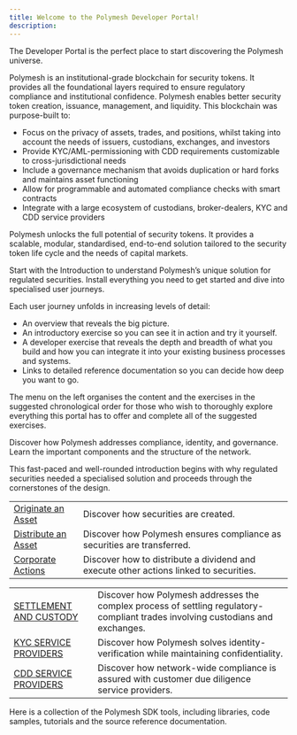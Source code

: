 ```yaml
---
title: Welcome to the Polymesh Developer Portal!
description:
---
```



The Developer Portal is the perfect place to start discovering the Polymesh universe.

Polymesh is an institutional-grade blockchain for security tokens. It provides all the foundational layers required to ensure regulatory compliance and institutional confidence. Polymesh enables  better security token creation, issuance, management, and liquidity. This blockchain was purpose-built to:

* Focus on the privacy of assets, trades, and positions, whilst taking into account the  needs of issuers, custodians, exchanges, and investors
* Provide KYC/AML-permissioning with CDD requirements customizable to cross-jurisdictional needs
* Include a governance mechanism that avoids duplication or hard forks and maintains asset functioning
* Allow for programmable and automated compliance checks with smart contracts
* Integrate with a large ecosystem of custodians, broker-dealers, KYC and CDD service providers

Polymesh unlocks the full potential of security tokens. It provides a scalable, modular, standardised, end-to-end solution tailored to the security token life cycle and the needs of capital markets.

Start with the Introduction to understand Polymesh’s unique solution for regulated securities. Install everything you need to get started and dive into specialised user journeys.

Each user journey unfolds in increasing levels of detail:

* An overview that reveals the big picture.
* An introductory exercise so you can see it in action and try it yourself.
* A developer exercise that reveals the depth and breadth of what you build and how you can integrate it into your existing business processes and systems.
* Links to detailed reference documentation so you can decide how deep you want to go.

The menu on the left organises the content and the exercises in the suggested chronological order for those who wish to thoroughly explore everything this portal has to offer and complete all of the suggested exercises.


<OverviewBox title="Introduction" linkHref="#" linkText="Why Polymesh?" imgSrc="/illu-p-screen.svg">
	<p>Discover how Polymesh addresses compliance, identity, and governance. Learn the important components and the structure of the network.</p>
	<p>This fast-paced and well-rounded introduction begins with why regulated securities needed a specialised solution and proceeds through the cornerstones of the design.</p>
</OverviewBox>

<ActionCardWrapper title="Quick Start">
	<ActionCard href="#" text="Get The Wallet" desc="Connect to Polymesh with your browser in just a few minutes." showDevSign="true"></ActionCard>
	<ActionCard href="#" text="Get Verified" desc="Polymesh users are confidential but they are not anonymous. Get an account and get verified."></ActionCard>
	<ActionCard href="#" text="Deploy a Local Node" desc="Integrate Polymesh with your existing systems using the SDK and a local node. Developers, this is for you."></ActionCard>
	<ActionCard href="#" text="Get Testnet POLYX" desc="Get POLYX to pay for blockchain transactions and to participate in on-chain network governance."></ActionCard>
</ActionCardWrapper>

<LargeTableCardWrapper title="User Journeys" text="Polymesh is a multi-sided network with solutions for all participants in the regulated securities industry. This portal is organised so you can dive deep into the sections that are most relevant to you. If you encounter an unfamiliar concept, be sure to return to the introduction where the big concepts and terminology are demystified.">
	<LargeTableCard imgSrc="/img-lp-u1u.png" title="Security tokens on Polymesh" text="This network was made for you. Discover how organisations originate assets, distribute them, and execute corporate actions.">
		<table>
			<tbody>
				<tr>
					<td><a class="main-link" href="#">Originate an Asset</a></td>
					<td>Discover how securities are created.</td>
				</tr>
				<tr>
					<td><a class="main-link" href="#">Distribute an Asset</a></td>
					<td>Discover how Polymesh ensures compliance as securities are transferred.</td>
				</tr>
				<tr>
					<td><a class="main-link" href="#">Corporate Actions</a></td>
					<td>Discover how to distribute a dividend and execute other actions linked to securities.</td>
				</tr>
			</tbody>
		</table>
	</LargeTableCard>
	<LargeTableCard imgSrc="/img-lp-u2u.png" title="Service provider integration" text="TService providers perform important services that business users rely on. Explore all the different ways Polymesh allows for service provider integration, and discover a settlement process with exchanges and custodians on Polymesh, as well as compliance possibilities with the help of KYC and CDD service providers.">
		<table>
			<tbody>
				<tr>
					<td><a class="main-link" href="#">SETTLEMENT AND CUSTODY</a></td>
					<td>Discover how Polymesh addresses the complex process of settling regulatory-compliant trades involving custodians and exchanges.</td>
				</tr>
				<tr>
					<td><a class="main-link" href="#">KYC SERVICE PROVIDERS</a></td>
					<td>Discover how Polymesh solves identity-verification while maintaining confidentiality.</td>
				</tr>
				<tr>
					<td><a class="main-link" href="#">CDD SERVICE PROVIDERS</a></td>
					<td>Discover how network-wide compliance is assured with customer due diligence service providers.</td>
				</tr>
			</tbody>
		</table>
	</LargeTableCard>
</LargeTableCardWrapper>

<OverviewBox title="API Reference" linkHref="#" linkText="Explore" imgSrc="/illu-p-code.svg">
	<p>Here is a collection of the Polymesh SDK tools, including libraries, code samples, tutorials and the source reference documentation.</p>
</OverviewBox>
